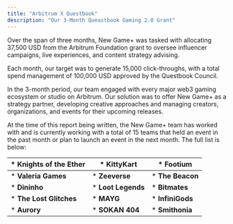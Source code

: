```yaml
---
title: "Arbitrum X Questbook"
description: "Our 3-Month Queastbook Gaming 2.0 Grant"
---
```


Over the span of three months, New Game+ was tasked with allocating 37,500 USD from the Arbitrum Foundation grant to oversee influencer campaigns, live experiences, and content strategy advising.&#x20;


Each month, our target was to generate 15,000 click-throughs, with a total spend management of 100,000 USD approved by the Questbook Council.


In the 3-month period, our team engaged with every major web3 gaming ecosystem or studio on Arbitrum. Our solution was to offer New Game+ as a strategy partner, developing creative approaches and managing creators, organizations, and events for their upcoming releases.



At the time of this report being written, the New Game+ team has worked with and is currently working with a total of 15 teams that held an event in the past month or plan to launch an event in the next month. The full list is below:

| * Knights of the Ether  | * **KittyKart**    | * **Footium**    |
| ----------------------- | ------------------ | ---------------- |
| * **Valeria Games**     | * **Zeeverse**     | * **The Beacon** |
| * **Dininho**           | * **Loot Legends** | * **Bitmates**   |
| * **The Lost Glitches** | * **MAYG**         | * **InfiniGods** |
| * **Aurory**            | * **SOKAN 404**    | * **Smithonia**  |